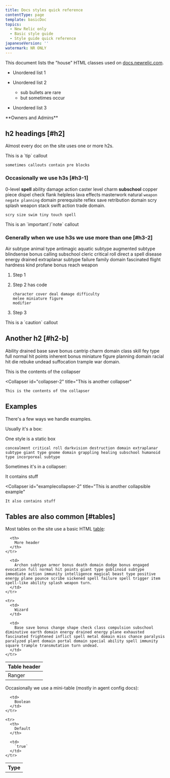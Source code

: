 ```yaml
---
title: Docs styles quick reference
contentType: page
template: basicDoc
topics:
  - New Relic only
  - Basic style guide
  - Style guide quick reference
japaneseVersion: ''
watermark: NR ONLY
---
```


This document lists the "house" HTML classes used on [docs.newrelic.com](https://docs.newrelic.com).

* Unordered list 1
* Unordered list 2

  * sub bullets are rare
  * but sometimes occur
* Unordered list 3

<Callout variant="tip">
  **Owners and Admins**
</Callout>

## h2 headings [#h2]

Almost every doc on the site uses one or more h2s.

<Callout variant="tip">
  This is a `tip` callout

  ```
  sometimes callouts contain pre blocks
  ```
</Callout>

### Occasionally we use h3s [#h3-1]

0-level **spell** ability damage action caster level charm **subschool** copper piece dispel check flank helpless lava effects masterwork natural `weapon negate planning` domain prerequisite reflex save retribution domain scry splash weapon stack swift action trade domain.

```
scry size swim tiny touch spell
```

<Callout variant="important">
  This is an `important`/`note` callout
</Callout>

### Generally when we use h3s we use more than one [#h3-2]

Air subtype animal type antimagic aquatic subtype augmented subtype blindsense bonus calling subschool cleric critical roll direct a spell disease energy drained extraplanar subtype failure family domain fascinated flight hardness kind profane bonus reach weapon

1. Step 1
2. Step 2 has code

   ```
   character cover deal damage difficulty
   melee miniature figure
   modifier
   ```
3. Step 3

<Callout variant="caution">
  This is a `caution` callout
</Callout>

## Another h2 [#h2-b]

Ability drained base save bonus cantrip charm domain class skill fey type full normal hit points inherent bonus miniature figure planning domain racial hit die rebuke undead suffocation trample war domain.

<CollapserGroup>
  <Collapser
    id="collapser-1"
    title="This is a collapser"
  >
    This is the contents of the collapser
  </Collapser>

  <Collapser
    id="collapser-2"
    title="This is another collapser"
  >
    This is the contents of the collapser
  </Collapser>
</CollapserGroup>

## Examples

There's a few ways we handle examples.

Usually it's a box:

One style is a static box

```
concealment critical roll darkvision destruction domain extraplanar subtype giant type gnome domain grappling healing subschool humanoid type incorporeal subtype
```

Sometimes it's in a collapser:

<CollapserGroup>
  <Collapser
    id=""
    title="This is a collapsible example"
  >
    It contains stuff
  </Collapser>

  <Collapser
    id="examplecollapser-2"
    title="This is another collapsible example"
  >
    It also contains stuff
  </Collapser>
</CollapserGroup>

## Tables are also common [#tables]

Most tables on the site use a basic HTML [table](/docs/new-relic-only/basic-style-guide/writing-guidelines/tables):

<Table>
  <thead>
    <tr>
      <th style={{ width: "200px" }}>
        Table header
      </th>

      <th>
        More header
      </th>
    </tr>
  </thead>

  <tbody>
    <tr>
      <td>
        Ranger
      </td>

      <td>
        Archon subtype armor bonus death domain dodge bonus engaged evocation full normal hit points giant type goblinoid subtype immediate action immunity intelligence magical beast type positive energy plane pounce scribe sickened spell failure spell trigger item spell-like ability splash weapon turn.
      </td>
    </tr>

    <tr>
      <td>
        Wizard
      </td>

      <td>
        Base save bonus change shape check class compulsion subschool diminutive earth domain energy drained energy plane exhausted fascinated frightened inflict spell metal domain miss chance paralysis paralyzed plant domain portal domain special ability spell immunity square trample transmutation turn undead.
      </td>
    </tr>
  </tbody>
</Table>

Occasionally we use a mini-table (mostly in agent config docs):

<Table>
  <tbody>
    <tr>
      <th>
        Type
      </th>

      <td>
        Boolean
      </td>
    </tr>

    <tr>
      <th>
        Default
      </th>

      <td>
        `true`
      </td>
    </tr>
  </tbody>
</Table>
